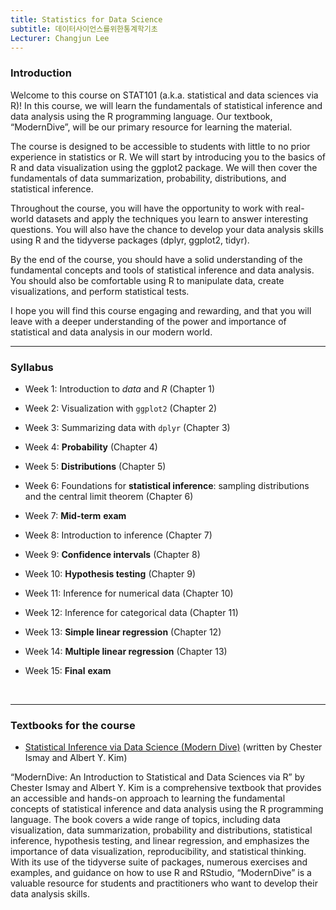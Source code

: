 ```yaml
---
title: Statistics for Data Science
subtitle: 데이터사이언스를위한통계학기초
Lecturer: Changjun Lee
---
```


### Introduction

Welcome to this course on STAT101 (a.k.a. statistical and data sciences via R)! In this course, we will learn the fundamentals of statistical inference and data analysis using the R programming language. Our textbook, "ModernDive", will be our primary resource for learning the material.

The course is designed to be accessible to students with little to no prior experience in statistics or R. We will start by introducing you to the basics of R and data visualization using the ggplot2 package. We will then cover the fundamentals of data summarization, probability, distributions, and statistical inference.

Throughout the course, you will have the opportunity to work with real-world datasets and apply the techniques you learn to answer interesting questions. You will also have the chance to develop your data analysis skills using R and the tidyverse packages (dplyr, ggplot2, tidyr).

By the end of the course, you should have a solid understanding of the fundamental concepts and tools of statistical inference and data analysis. You should also be comfortable using R to manipulate data, create visualizations, and perform statistical tests.

I hope you will find this course engaging and rewarding, and that you will leave with a deeper understanding of the power and importance of statistical and data analysis in our modern world.

------------------------------------------------------------------------

### Syllabus

-   Week 1: Introduction to *data* and *R* (Chapter 1)

-   Week 2: Visualization with `ggplot2` (Chapter 2)

-   Week 3: Summarizing data with `dplyr` (Chapter 3)

-   Week 4: **Probability** (Chapter 4)

-   Week 5: **Distributions** (Chapter 5)

-   Week 6: Foundations for **statistical inference**: sampling distributions and the central limit theorem (Chapter 6)

-   Week 7: **Mid-term** **exam**

-   Week 8: Introduction to inference (Chapter 7)

-   Week 9: **Confidence intervals** (Chapter 8)

-   Week 10: **Hypothesis testing** (Chapter 9)

-   Week 11: Inference for numerical data (Chapter 10)

-   Week 12: Inference for categorical data (Chapter 11)

-   Week 13: **Simple linear regression** (Chapter 12)

-   Week 14: **Multiple linear regression** (Chapter 13)

-   Week 15: **Final** **exam**

<br>

------------------------------------------------------------------------

### Textbooks for the course

-   [Statistical Inference via Data Science (Modern Dive)](https://moderndive.com/index.html) (written by Chester Ismay and Albert Y. Kim)

"ModernDive: An Introduction to Statistical and Data Sciences via R" by Chester Ismay and Albert Y. Kim is a comprehensive textbook that provides an accessible and hands-on approach to learning the fundamental concepts of statistical inference and data analysis using the R programming language. The book covers a wide range of topics, including data visualization, data summarization, probability and distributions, statistical inference, hypothesis testing, and linear regression, and emphasizes the importance of data visualization, reproducibility, and statistical thinking. With its use of the tidyverse suite of packages, numerous exercises and examples, and guidance on how to use R and RStudio, "ModernDive" is a valuable resource for students and practitioners who want to develop their data analysis skills.

